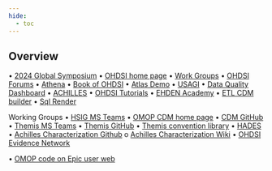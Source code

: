 ```yaml
---
hide:
  - toc
---
```


## Overview

•	[2024 Global Symposium](https://www.ohdsi.org/ohdsi2024/)
•	[OHDSI home page](https://www.ohdsi.org)
• [Work Groups](https://www.ohdsi.org/workgroups/)
•	[OHDSI Forums](https://forums.ohdsi.org)
•	[Athena](http://Athena.ohdsi.org) 
•	[Book of OHDSI](https://ohdsi.github.io/TheBookOfOhdsi/) 
•	[Atlas Demo](http://atlas-demo.ohdsi.org/#/home)
•	[USAGI](https://github.com/OHDSI/Usagi) 
•	[Data Quality Dashboard](https://github.com/OHDSI/DataQualityDashboard)
•	[ACHILLES](https://github.com/OHDSI/Achilles) 
•	[OHDSI Tutorials](https://github.com/OHDSI/Tutorial-ETL) 
•	[EHDEN Academy](https://academy.ehden.eu)
•	[ETL CDM builder](https://github.com/OHDSI/ETL-CDMBuilder)
•	[Sql Render](https://ohdsi.github.io/SqlRender/articles/UsingSqlRender.html) 

Working Groups
•	[HSIG MS Teams](https://teams.microsoft.com/l/team/19%3A2b9db953a46441c8be51cb3d3785cac3%40thread.tacv2/conversations?groupId=198ebad0-c5b9-4991-8a5e-55e6d71cb817&tenantId=a30f0094-9120-4aab-ba4c-e5509023b2d5)
•	[OMOP CDM home page](https://ohdsi.github.io/CommonDataModel/)
•	[CDM GitHub](https://github.com/OHDSI/CommonDataModel) 
•	[Themis MS Teams](https://teams.microsoft.com/l/channel/19%3A756b1ded0eae4658b592a53d2e8858e5%40thread.tacv2/THEMIS Subgroup?groupId=a6f2c516-e568-4974-8f1e-a7bdc2f997c5&tenantId=a30f0094-9120-4aab-ba4c-e5509023b2d5)
•	[Themis GitHub](https://github.com/OHDSI/Themis)
•	[Themis convention library](https://ohdsi.github.io/Themis/) 
•	[HADES](https://ohdsi.github.io/Hades/) 
•	[Achilles Characterization Github](https://github.com/OHDSI/Achilles)
o	[Achilles Characterization Wiki](https://ohdsi.github.io/Achilles/)
•	[OHDSI Evidence Network](https://github.com/ohdsi-studies/OhdsiEvidenceNetwork) 

•	[OMOP code on Epic user web](https://userweb.epic.com/Thread/99407/OMOP-All-of-Us-Master-OMOP-Thread/)

